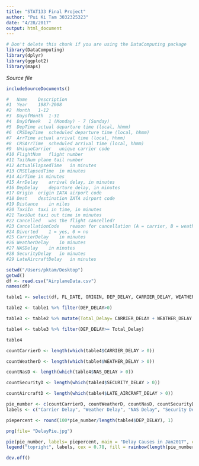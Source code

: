 ```yaml
---
title: "STAT133 Final Project"
author: "Pui Ki Tam 3032325323"
date: "4/28/2017"
output: html_document
---
```


<!-- Don't edit in between this line and the one below -->
```r
# Don't delete this chunk if you are using the DataComputing package
library(DataComputing)
library(dplyr)
library(ggplot2)
library(maps)
```
*Source file* 
```r
includeSourceDocuments()
```
<!-- Don't edit the material above this line -->
```r
#	Name	Description
#1	Year	1987-2008
#2	Month	1-12
#3	DayofMonth	1-31
#4	DayOfWeek	1 (Monday) - 7 (Sunday)
#5	DepTime	actual departure time (local, hhmm)
#6	CRSDepTime	scheduled departure time (local, hhmm)
#7	ArrTime	actual arrival time (local, hhmm)
#8	CRSArrTime	scheduled arrival time (local, hhmm)
#9	UniqueCarrier	unique carrier code
#10	FlightNum	flight number
#11	TailNum	plane tail number
#12	ActualElapsedTime	in minutes
#13	CRSElapsedTime	in minutes
#14	AirTime	in minutes
#15	ArrDelay	arrival delay, in minutes
#16	DepDelay	departure delay, in minutes
#17	Origin	origin IATA airport code
#18	Dest	destination IATA airport code
#19	Distance	in miles
#20	TaxiIn	taxi in time, in minutes
#21	TaxiOut	taxi out time in minutes
#22	Cancelled	was the flight cancelled?
#23	CancellationCode	reason for cancellation (A = carrier, B = weather, C = NAS, D = security)
#24	Diverted	1 = yes, 0 = no
#25	CarrierDelay	in minutes
#26	WeatherDelay	in minutes
#27	NASDelay	in minutes
#28	SecurityDelay	in minutes
#29	LateAircraftDelay	in minutes
```

```r
setwd("/Users/pktam/Desktop")
getwd()
df <- read.csv("AirplaneData.csv")
names(df)

table1 <- select(df, FL_DATE, ORIGIN, DEP_DELAY, CARRIER_DELAY, WEATHER_DELAY, NAS_DELAY, SECURITY_DELAY, LATE_AIRCRAFT_DELAY)

table2 <- table1 %>% filter(DEP_DELAY>0)

table3 <- table2 %>% mutate(Total_Delay= CARRIER_DELAY + WEATHER_DELAY + NAS_DELAY + SECURITY_DELAY + LATE_AIRCRAFT_DELAY)

table4 <- table3 %>% filter(DEP_DELAY>= Total_Delay)

```

```r
table4

countCarrierD <- length(which(table4$CARRIER_DELAY > 0))

countWeatherD <- length(which(table4$WEATHER_DELAY > 0))

countNasD <- length(which(table4$NAS_DELAY > 0))

countSecurityD <- length(which(table4$SECURITY_DELAY > 0))

countAircraftD <- length(which(table4$LATE_AIRCRAFT_DELAY > 0))

pie_number <- c(countCarrierD, countWeatherD, countNasD, countSecurityD, countAircraftD)
labels <- c("Carrier Delay", "Weather Delay", "NAS Delay", "Security Delay", "Late Aircraft Delay")

piepercent <- round(100*pie_number/length(table4$DEP_DELAY), 1)

png(file= "DelayPie.jpg")

pie(pie_number, labels= piepercent, main = "Delay Causes in Jan2017", col = rainbow(length(pie_number)))
legend("topright", labels, cex = 0.78, fill = rainbow(length(pie_number)))

dev.off()
```

